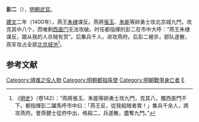'''彭二'''（{{bd|14世纪|？|1400年|catIdx=P}}），[[明朝|明朝]][[武官|武官]]。

[[建文|建文]]二年（1400年），燕王[[朱棣|朱棣]]谋反。燕將[[張玉|張玉]]、[[朱能|朱能]]等帥勇士攻北京城九門，攻克其中八个，而唯剩[[西直门|西直门]]无法攻破。时任都指揮的彭二在市中大呼：“燕王朱棣谋反，跟从我的人杀贼有赏”。后集兵千人，进攻燕府。后彭二被杀，部队遂散，燕军攻占全部[[北京城池|北京城池]]<ref>《[[明史|明史]]》（卷142）：“燕將張玉、朱能等帥勇士攻九門，克其八，獨西直門不下。都指揮彭二躍馬呼市中曰：「燕王反，從我殺賊者賞！」集兵千余人，將攻燕府。會燕健士從府中出，格殺二，兵遂散，盡奪九門。”</ref>。

==参考文献==
{{wikisource|明史/卷142}}
<div class="references-small">
<references />
</div>

{{明朝官员小作品}}
{{DEFAULTSORT:P}}
[[Category:靖难之役人物|Category:靖难之役人物]]
[[Category:明朝都指挥使|Category:明朝都指挥使]]
[[Category:明朝戰爭身亡者|Category:明朝戰爭身亡者]]
[[Category:彭姓|E]]